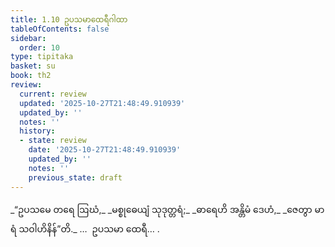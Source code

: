 ```yaml
---
title: 1.10 ဥပသမာထေရီဂါထာ
tableOfContents: false
sidebar:
  order: 10
type: tipitaka
basket: su
book: th2
review:
  current: review
  updated: '2025-10-27T21:48:49.910939'
  updated_by: ''
  notes: ''
  history:
  - state: review
    date: '2025-10-27T21:48:49.910939'
    updated_by: ''
    notes: ''
    previous_state: draft
---
```



<ReviewStatus review={frontmatter.review} showDetails={true} />

<HypothesisAnnotation frontmatter={frontmatter} />

<DynamicBreadcrumb />

<Division number="10" book="th2" e="ch" v="19" p="378">

<Paragraph number="20" type="verses" book="th2">
_“ဥပသမေ တရေ ဩဃံ,_  
_မစ္စုဓေယျံ သုဒုတ္တရံ;_  
_ဓာရေဟိ အန္တိမံ ဒေဟံ,_  
_ဇေတွာ မာရံ သဝါဟိနိန်”တိ._  


</Paragraph>
</Division>

<Paragraph number="21" type="center" book="th2">
…  ဥပသမာ ထေရီ… .
</Paragraph>